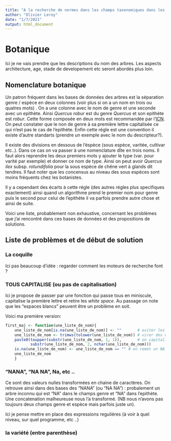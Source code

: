 ```yaml
---
title: "A la recherche de normes dans les champs taxonomiques dans les BD"
author: "Olivier Leroy"
date: "1/7/2021"
output: html_document
---
```


# Botanique 

Ici je ne vais prendre que les descriptions du nom des arbres. Les aspects architecture, age, stade de developement etc seront abordés plus loin. 

## Nomenclature botanique 

Un patron fréquent dans les bases de données des arbres est la séparation genre / espèce en deux colonnes (voir plus si on a un nom en trois ou quatres mots) . On a une colonne avec le nom de genre et une seconde avec un epithète. Ainsi *Quercus robur* est du genre *Quercus* et son epithète est *robur*. Cette forme composée en deux mots est recommandée par l'[ICN](https://en.wikipedia.org/wiki/International_Code_of_Nomenclature_for_algae,_fungi,_and_plants). On peut constater que le non de genre à sa première lettre capitalisée ce qui n'est pas le cas de l'epithète. Enfin cette régle est une convention il existe d'autre standarts (prendre un exemple avec le nom du descripteur?). 

Il existe des divisions en dessous de l'éspèce (sous espèce, varitée, cultivar etc..). Dans ce cas on va passer à une nomenclature dîte en trois noms. Il faut alors reprendre les deux premiers mots y ajouter le type (var. pour varité par exemple) et donner ce nom de type. Ainsi on peut avoir *Quercus ilex* subsp. *rotundifolia* pour la sous espèce de chêne vert à glands dit tendres. Il faut noter que les concensus au niveau des sous espèces sont moins fréquents chez les botanistes. 

Il y a cependant des écarts à cette régle (des autres régles plus specifiques exactement) ainsi quand un algorithme  prend le premier nom pour genre  puis le second pour celui de l'epithète il va parfois prendre autre chose et ainsi de suite. 

Voici une liste, probablement non exhaustive, concernant les problèmes que j'ai rencontré dans ces bases de données et des propositions de solutions. 

## Liste de problèmes et de début de solution

### La coquille 

Ici pas beaucoup d'idée : regarder comment les moteurs de recherche font ?

### TOUS CAPITALISE (ou pas de capitalisation)

Ici je propose de passer par une fonction qui passe tous en miniscule, capitalise la première lettre et retire les *white space*. Au passage on note que les "espaces blancs" peuvent être un problème en soit. 

Voici ma première version: 

```r
first_maj <- function(une_liste_de_nom){
    une_liste_de_nom[is.na(une_liste_de_nom)] <- ""       # eviter les NA dans paste qui deviennent "NA"
    une_liste_de_nom <- trimws(tolower(une_liste_de_nom)) # virer des white space et tout minorer
    paste0(toupper(substr(une_liste_de_nom, 1, 1)),       # on capitalise le premier caractère
           substr(une_liste_de_nom, 2, nchar(une_liste_de_nom)))
    is.na(une_liste_de_nom) <- une_liste_de_nom == "" # on remet un NA
    une_liste_de_nom
    }
```

### "NANA", "NA NA",  Na, etc ..

Ce sont des valeurs nulles transformées en chaine de caractères. On retrouve ainsi dans des bases des "NANA" (ou "NA NA") : probalement un arbre inconnu qui est "NA" dans le champs genre et "NA" dans l'epithète.  Une concatenation malheureuse nous l'a transformé. (NB nous n'avons pas toujours deux champs genre et espèce mais parfois juste un). 

Ici je pense mettre en place des expressions regulières (à voir à quel niveau, sur quel programme, etc ..)

### la variété (entre parenthèse)


